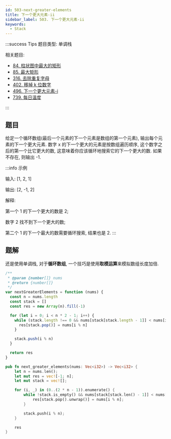 ```yaml
---
id: 503-next-greater-elements
title: 下一个更大元素-ii
sidebar_label: 503. 下一个更大元素-ii
keywords:
  - Stack
---
```


:::success Tips
题目类型: 单调栈

相关题目:

- [84. 柱状图中最大的矩形](/leetcode/hard/84-largest-rectangle-area)
- [85. 最大矩形](/leetcode/hard/85-maximal-rectangle)
- [316. 去除重复字母](/leetcode/medium/316-remove-duplicate-letters)
- [402. 移掉 k 位数字](/leetcode/medium/402-remove-kdigits)
- [496. 下一个更大元素-i](/leetcode/easy/496-next-greater-element)
- [739. 每日温度](/leetcode/medium/739-daily-temperatures)

:::

## 题目

给定一个循环数组(最后一个元素的下一个元素是数组的第一个元素), 输出每个元素的下一个更大元素. 数字 x 的下一个更大的元素是按数组遍历顺序, 这个数字之后的第一个比它更大的数, 这意味着你应该循环地搜索它的下一个更大的数. 如果不存在, 则输出 -1.

:::info 示例

输入: [1, 2, 1]

输出: [2, -1, 2]

解释:

第一个 1 的下一个更大的数是 2;

数字 2 找不到下一个更大的数;

第二个 1 的下一个最大的数需要循环搜索, 结果也是 2.
:::

## 题解

还是使用单调栈, 对于**循环数组**, 一个技巧是使用**取模运算**来模拟数组长度加倍.


<Tabs>
  <TabItem value="JavaScript" label="JavaScript" default>

```ts
/**
 * @param {number[]} nums
 * @return {number[]}
 */
var nextGreaterElements = function (nums) {
  const n = nums.length
  const stack = []
  const res = new Array(n).fill(-1)

  for (let i = 0; i < n * 2 - 1; i++) {
    while (stack.length !== 0 && nums[stack[stack.length - 1]] < nums[i % n]) {
      res[stack.pop()] = nums[i % n]
    }

    stack.push(i % n)
  }

  return res
}
```

</TabItem>

<TabItem value="Rust" label="Rust">

```rust
pub fn next_greater_elements(nums: Vec<i32>) -> Vec<i32> {
    let n = nums.len();
    let mut res = vec![-1; n];
    let mut stack = vec![];

    for (i, _) in (0..(2 * n - 1)).enumerate() {
        while !stack.is_empty() && nums[stack[stack.len() - 1]] < nums[i % n] {
            res[stack.pop().unwrap()] = nums[i % n];
        }

        stack.push(i % n);
    }

    res
}
```

</TabItem>
</Tabs>
